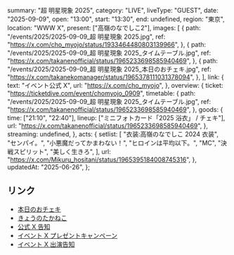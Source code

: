  summary: "超 明星現象 2025",
  category: "LIVE",
  liveType: "GUEST",
  date: "2025-09-09",
  open: "13:00",
  start: "13:30",
  end: undefined,
  region: "東京",
  location: "WWW X",
  present: ["高嶺のなでしこ2"],
  images: [
    {
      path: "/events/2025/2025-09-09_超 明星現象 2025.jpg",
      ref: "https://x.com/cho_myojo/status/1933464480803139966",
    },
    {
      path: "/events/2025/2025-09-09_超 明星現象 2025_タイムテーブル.jpg",
      ref: "https://x.com/takanenofficial/status/1965233698585940469",
    },
    {
      path: "/events/2025/2025-09-09_超 明星現象 2025_本日のおチェキ.jpg",
      ref: "https://x.com/takanekomanager/status/1965378111031378094",
    },
  ],
  link: {
    text: "イベント公式 X",
    url: "https://x.com/cho_myojo",
  },
  overview: {
    ticket: "https://ticketdive.com/event/chomyojo_0909",
    timetable: {
      path: "/events/2025/2025-09-09_超 明星現象 2025_タイムテーブル.jpg",
      ref: "https://x.com/takanenofficial/status/1965233698585940469",
    },
    goods: {
      time: ["21:10", "22:40"],
      lineup: ["ミニフォトカード「2025 浴衣」 / チェキ"],
      url: "https://x.com/takanenofficial/status/1965233698585940469",
    },
    streaming: undefined,
  },
  acts: {
    setlist: [
      "衣装:高嶺のなでしこ 2024 衣装",
      "センパイ。",
      "小悪魔だってかまわない！",
      "ヒロインは平均以下。",
      "MC",
      "決戦スピリット",
      "美しく生きろ",
    ],
    url: "https://x.com/Mikuru_hositani/status/1965395184008745316",
  },
  updatedAt: "2025-06-26",
};

## リンク

- [本日のおチェキ](https://x.com/takanekomanager/status/1965378111031378094)
- [きょうのたかねこ](https://x.com/takanenofficial/status/1965233698585940469)
- [公式 X 告知](https://x.com/takanenofficial/status/1958432657080987659)
- [イベント X プレゼントキャンペーン](https://x.com/cho_myojo/status/1860980424803254531)
- [イベント X 出演告知](https://x.com/cho_myojo/status/1937707390146884036)
